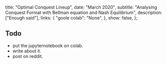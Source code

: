   title: "Optimal Conquest Lineup",
  date: "March 2020",
  subtitle:
    "Analysing Conquest Format with Bellman equation and Nash Equilibrium",
  description: ["Enough said"],
  links: {
    "goole colab": "None",
  },
  show: false,
};

## Todo

- put the jupyternotebook on colab.
- write about it.
- post on reddit.

